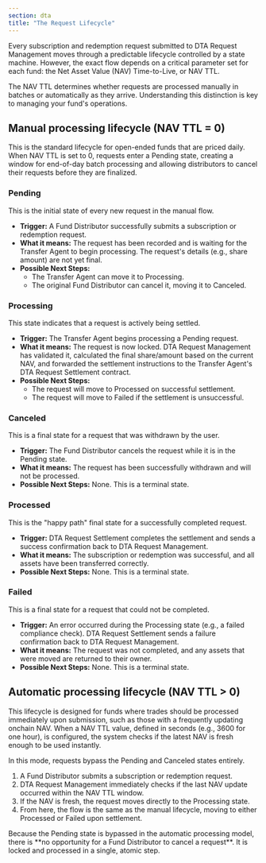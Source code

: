 ```yaml
---
section: dta
title: "The Request Lifecycle"
---
```



<Dta section="dtaNotes" />

Every subscription and redemption request submitted to DTA Request Management moves through a predictable lifecycle controlled by a state machine. However, the exact flow depends on a critical parameter set for each fund: the Net Asset Value (NAV) Time-to-Live, or NAV TTL.

The NAV TTL determines whether requests are processed manually in batches or automatically as they arrive. Understanding this distinction is key to managing your fund's operations.

## Manual processing lifecycle (NAV TTL \= 0\)

This is the standard lifecycle for open-ended funds that are priced daily. When NAV TTL is set to 0, requests enter a Pending state, creating a window for end-of-day batch processing and allowing distributors to cancel their requests before they are finalized.

<ClickToZoom
  src="/images/DTA/request-lifecycle.png"
  caption="State diagram for the manual DTA request lifecycle, used when navTTL is 0."
/>

### Pending

This is the initial state of every new request in the manual flow.

- **Trigger:** A Fund Distributor successfully submits a subscription or redemption request.
- **What it means:** The request has been recorded and is waiting for the Transfer Agent to begin processing. The request's details (e.g., share amount) are not yet final.
- **Possible Next Steps:**
  - The Transfer Agent can move it to Processing.
  - The original Fund Distributor can cancel it, moving it to Canceled.

### Processing

This state indicates that a request is actively being settled.

- **Trigger:** The Transfer Agent begins processing a Pending request.
- **What it means:** The request is now locked. DTA Request Management has validated it, calculated the final share/amount based on the current NAV, and forwarded the settlement instructions to the Transfer Agent's DTA Request Settlement contract.
- **Possible Next Steps:**
  - The request will move to Processed on successful settlement.
  - The request will move to Failed if the settlement is unsuccessful.

### Canceled

This is a final state for a request that was withdrawn by the user.

- **Trigger:** The Fund Distributor cancels the request while it is in the Pending state.
- **What it means:** The request has been successfully withdrawn and will not be processed.
- **Possible Next Steps:** None. This is a terminal state.

### Processed

This is the "happy path" final state for a successfully completed request.

- **Trigger:** DTA Request Settlement completes the settlement and sends a success confirmation back to DTA Request Management.
- **What it means:** The subscription or redemption was successful, and all assets have been transferred correctly.
- **Possible Next Steps:** None. This is a terminal state.

### Failed

This is a final state for a request that could not be completed.

- **Trigger:** An error occurred during the Processing state (e.g., a failed compliance check). DTA Request Settlement sends a failure confirmation back to DTA Request Management.
- **What it means:** The request was not completed, and any assets that were moved are returned to their owner.
- **Possible Next Steps:** None. This is a terminal state.

## Automatic processing lifecycle (NAV TTL > 0)

This lifecycle is designed for funds where trades should be processed immediately upon submission, such as those with a frequently updating onchain NAV. When a NAV TTL value, defined in seconds (e.g., 3600 for one hour), is configured, the system checks if the latest NAV is fresh enough to be used instantly.

In this mode, requests bypass the Pending and Canceled states entirely.

1. A Fund Distributor submits a subscription or redemption request.
1. DTA Request Management immediately checks if the last NAV update occurred within the NAV TTL window.
1. If the NAV is fresh, the request moves directly to the Processing state.
1. From here, the flow is the same as the manual lifecycle, moving to either Processed or Failed upon settlement.

<Aside type="caution" title="No Cancellation Window">
  Because the Pending state is bypassed in the automatic processing model, there is **no opportunity for a Fund
  Distributor to cancel a request**. It is locked and processed in a single, atomic step.
</Aside>
